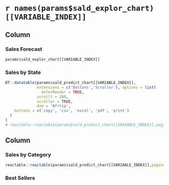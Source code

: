 
`r names(params$sald_explor_chart)[[VARIABLE_INDEX]]`
=======================================================================



Column {.tabset data-width=600}
-----------------------------------------------------------------------

### Sales Forecast

```r
params$sald_explor_chart[[VARIABLE_INDEX]]

```


### Sales by State

```r

DT::datatable(params$sald_predict_chart[[VARIABLE_INDEX]],
              extensions = c('Buttons','Scroller'), options = list(
                deferRender = TRUE,
              scrollY = 200,
              scroller = TRUE,
              dom = 'Bfrtip',
    buttons = c('copy', 'csv', 'excel', 'pdf', 'print')
  )
)
# reactable::reactable(params$sald_predict_chart[[VARIABLE_INDEX]],pagination = FALSE, highlight = TRUE, height = 200)

```

Column {.tabset data-width=400}
-----------------------------------------------------------------------

### Sales by Category

```r
reactable::reactable(params$sald_predict_chart[[VARIABLE_INDEX]],pagination = FALSE, highlight = TRUE, height = 400)
```

### Best Sellers
